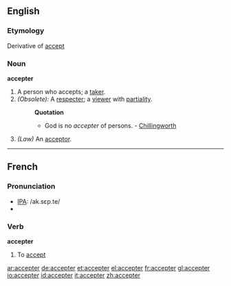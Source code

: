 == English ==
===Etymology===
Derivative of [[accept]]
===Noun===
'''accepter'''
#A person who accepts; a [[taker]].
#''(Obsolete):'' A [[respecter]]; a [[viewer]] with [[partiality]]. 
#:'''Quotation'''
#:*God is no ''accepter'' of persons. - [[Chillingworth]] 
#''(Law)'' An [[acceptor]].
----
==French==
=== Pronunciation ===
*[[IPA]]: /ak.sɛp.te/
*{{audio|Fr-accepter-fr-Paris.ogg|Audio (FR)}}

===Verb===
'''accepter''' {{t}}
#To [[accept]]

[[ar:accepter]]
[[de:accepter]]
[[et:accepter]]
[[el:accepter]]
[[fr:accepter]]
[[gl:accepter]]
[[io:accepter]]
[[id:accepter]]
[[it:accepter]]
[[zh:accepter]]